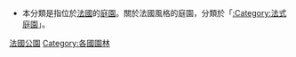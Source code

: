 *本分類是指位於[[法國|法國]]的[[庭園|庭園]]。關於法國風格的庭園，分類於「[[:Category:法式庭園|:Category:法式庭園]]」。

{{Commons category|Gardens in France}}

[[Category:法國公園|]]
[[Category:各國園林|Category:各國園林]]